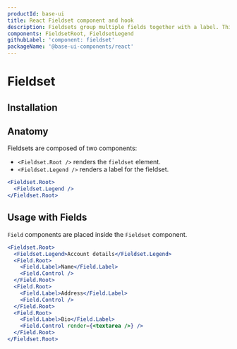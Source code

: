 ```yaml
---
productId: base-ui
title: React Fieldset component and hook
description: Fieldsets group multiple fields together with a label. This is a light wrapper over the native fieldset and legend elements, but makes the legend element easily stylable.
components: FieldsetRoot, FieldsetLegend
githubLabel: 'component: fieldset'
packageName: '@base-ui-components/react'
---
```


# Fieldset

<Description />

<ComponentLinkHeader design={false} />

<Demo demo="UnstyledFieldsetIntroduction" defaultCodeOpen="false" bg="gradient" />

## Installation

<InstallationInstructions componentName="Fieldset" />

## Anatomy

Fieldsets are composed of two components:

- `<Fieldset.Root />` renders the `fieldset` element.
- `<Fieldset.Legend />` renders a label for the fieldset.

```jsx
<Fieldset.Root>
  <Fieldset.Legend />
</Fieldset.Root>
```

## Usage with Fields

`Field` components are placed inside the `Fieldset` component.

```jsx
<Fieldset.Root>
  <Fieldset.Legend>Account details</Fieldset.Legend>
  <Field.Root>
    <Field.Label>Name</Field.Label>
    <Field.Control />
  </Field.Root>
  <Field.Root>
    <Field.Label>Address</Field.Label>
    <Field.Control />
  </Field.Root>
  <Field.Root>
    <Field.Label>Bio</Field.Label>
    <Field.Control render={<textarea />} />
  </Field.Root>
</Fieldset.Root>
```
